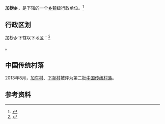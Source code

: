 {{中国乡级行政区|52/26/33/205/000}}

'''加榜乡'''，是{{PRC admin/fullname|52/26/33/205/000|3}}下辖的一个[[乡镇|乡镇]]级行政单位。<ref>{{PRC admin/ref sgc|{{PRC admin/parent|52/26/33/205/000}}}}</ref>

== 行政区划 ==

加榜乡下辖以下地区：<ref>{{PRC admin/ref sgc|52/26/33/205/000}}</ref>

{{PRC admin/children|52/26/33/205/000}}。

==中国传统村落==
2013年8月，[[加车村|加车村]]、[[下尧村|下尧村]]被评为第二批[[中国传统村落|中国传统村落]]。

== 参考资料 ==

{{reflist}}

{{行政区划小作品}}
{{PRC admin/navcat|52/26/33/205/000}}